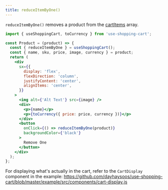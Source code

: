 ```yaml
---
title: reduceItemByOne()
---
```


<div>

`reduceItemByOne()` removes a product from the [cartItems](cartItems) array.

```jsx
import { useShoppingCart, toCurrency } from 'use-shopping-cart';

const Product = (product) => {
  const { reduceItemByOne } = useShoppingCart();
  const { name, sku, price, image, currency } = product;
  return (
    <div
      sx={{
        display: 'flex',
        flexDirection: 'column',
        justifyContent: 'center',
        alignItems: 'center',
      }}
    >
      <img alt={'Alt Text'} src={image} />
      <div>
        <p>{name}</p>
        <p>{toCurrency({ price: price, currency })}</p>
      </div>
      <button
        onClick={() => reduceItemByOne(product)}
        backgroundColor={'black'}
      >
        Remove One
      </button>
    </div>
  );
};
```

For displaying what's actually in the cart, refer to the `CartDisplay` component in the example:
https://github.com/dayhaysoos/use-shopping-cart/blob/master/example/src/components/cart-display.js

</div>
